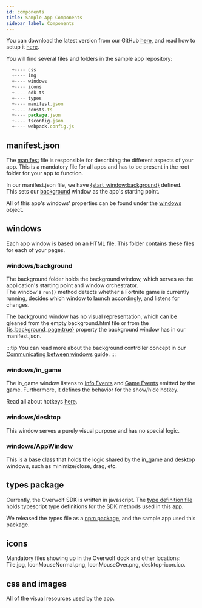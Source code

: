 ```yaml
---
id: components
title: Sample App Components
sidebar_label: Components
---
```


You can download the latest version from our GitHub [here](https://github.com/overwolf/sample-app/tree/master/ts), and read how to setup it [here](sample-app).

You will find several files and folders in the sample app repository:

```js
  +---- css
  +---- img
  +---- windows
  +---- icons
  +---- odk-ts
  +---- types
  +---- manifest.json
  +---- consts.ts
  +---- package.json
  +---- tsconfig.json
  +---- webpack.config.js
```

## manifest.json

The [manifest](/api/manifest) file is responsible for describing the different aspects of your app. This is a mandatory file for all apps and has to be present in the root folder for your app to function.

In our manifest.json file, we have [{start_window:background}](/api/manifest#start_window) defined.  
This sets our [background](#windows-background) window as the app's starting point.

All of this app's windows' properties can be found under the [windows](/api/manifest#window-data) object.

## windows

Each app window is based on an HTML file. This folder contains these files for each of your pages.

### windows/background

The background folder holds the background window, which serves as the application's starting point and window orchestrator.  
The window's `run()` method detects whether a Fortnite game is currently running, decides which window to launch accordingly, and listens for changes.

The background window has no visual representation, which can be gleaned from the empty background.html file or from the [{is_background_page:true}](/api/manifest#is_background_page) property the background window has in our manifest.json.

:::tip
You can read more about the background controller concept in our [Communicating between windows](/topics/using-windows-api/communicating-between-windows#using-a-background-controller) guide.
:::

### windows/in_game

The in_game window listens to [Info Events](/api/games/events#oninfoupdates2) and [Game Events](/api/games/events#onnewevents) emitted by the game. Furthermore, it defines the behavior for the show/hide hotkey.

Read all about hotkeys [here](/topics/best-practices/hotkeys-best-practices).

### windows/desktop

This window serves a purely visual purpose and has no special logic.

### windows/AppWindow

This is a base class that holds the logic shared by the in_game and desktop windows, such as minimize/close, drag, etc.

## types package

Currently, the Overwolf SDK is written in javascript. The [type definition file](/topics/best-practices/type-definition-file) holds typescript type definitions for the SDK methods used in this app.

We released the types file as a [npm package](https://bit.ly/overwolf-types-npm), and the sample app used this package.

## icons

Mandatory files showing up in the Overwolf dock and other locations:  
Tile.jpg, IconMouseNormal.png, IconMouseOver.png, desktop-icon.ico.

## css and images

All of the visual resources used by the app.
